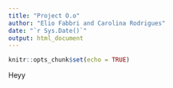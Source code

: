 ---
title: "Project O.o"
author: "Elio Fabbri and Carolina Rodrigues"
date: "`r Sys.Date()`"
output: html_document
---

```{r setup, include=FALSE}
knitr::opts_chunk$set(echo = TRUE)
```

Heyy
